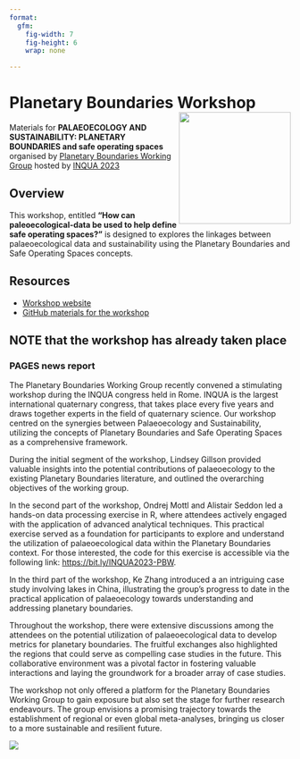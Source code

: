 ```yaml
---
format: 
  gfm:
    fig-width: 7
    fig-height: 6
    wrap: none

---
```


# Planetary Boundaries Workshop <img src="https://pastglobalchanges.org/sites/default/files/styles/worgin_group_logo/public/2023-03/PLANETARYBOUNDARIES.png" align="right" width="200" >

Materials for **PALAEOECOLOGY AND SUSTAINABILITY: PLANETARY BOUNDARIES and safe operating spaces** organised by [Planetary Boundaries Working Group](https://pastglobalchanges.org/science/wg/planetary-boundaries/intro) hosted by [INQUA 2023](https://inquaroma2023.org/)

## Overview

This workshop, entitled **"How can paleoecological-data be used to help define safe operating spaces?"** is designed to explores the linkages between palaeoecological data and sustainability using the Planetary Boundaries and Safe Operating Spaces concepts.

## Resources

* [Workshop website](https://bit.ly/INQUA2023-PBW)
* [GitHub materials for the workshop](https://github.com/OndrejMottl/INQUA2023-Planetary_Boundaries-Workshop_materials)

## NOTE that the workshop has already taken place

### PAGES news report

The Planetary Boundaries Working Group recently convened a stimulating workshop during the INQUA congress held in Rome. INQUA is the largest international quaternary congress, that takes place every five years and draws together experts in the field of quaternary science. Our workshop centred on the synergies between Palaeoecology and Sustainability, utilizing the concepts of Planetary Boundaries and Safe Operating Spaces as a comprehensive framework.

During the initial segment of the workshop, Lindsey Gillson provided valuable insights into the potential contributions of palaeoecology to the existing Planetary Boundaries literature, and outlined the overarching objectives of the working group. 

In the second part of the workshop, Ondrej Mottl and Alistair Seddon led a hands-on data processing exercise in R, where attendees actively engaged with the application of advanced analytical techniques. This practical exercise served as a foundation for participants to explore and understand the utilization of palaeoecological data within the Planetary Boundaries context. For those interested, the code for this exercise is accessible via the following link: [https://bit.ly/INQUA2023-PBW](https://bit.ly/INQUA2023-PBW).

In the third part of the workshop, Ke Zhang introduced a an intriguing case study involving lakes in China, illustrating the group's progress to date in the practical application of palaeoecology towards understanding and addressing planetary boundaries.

Throughout the workshop, there were extensive discussions among the attendees on the potential utilization of palaeoecological data to develop metrics for planetary boundaries. The fruitful exchanges also highlighted the regions that could serve as compelling case studies in the future. This collaborative environment was a pivotal factor in fostering valuable interactions and laying the groundwork for a broader array of case studies.

The workshop not only offered a platform for the Planetary Boundaries Working Group to gain exposure but also set the stage for further research endeavours. The group envisions a promising trajectory towards the establishment of regional or even global meta-analyses, bringing us closer to a more sustainable and resilient future.

![](group_pic_edid.png)




